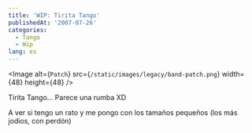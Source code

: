 ```yaml
---
title: 'WIP: Tirita Tango'
publishedAt: '2007-07-26'
categories:
  - Tango
  - Wip
lang: es
---
```


<Image
  alt={`Patch`}
  src={`/static/images/legacy/band-patch.png`}
  width={48}
  height={48}
/>

Tirita Tango... Parece una rumba XD

A ver si tengo un rato y me pongo con los tamaños pequeños (los más jodios, con perdón)
